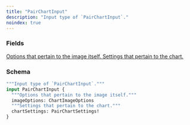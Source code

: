 ```yaml
---
title: "PairChartInput"
description: "Input type of `PairChartInput`."
noindex: true
---
```


### Fields

<a href="/api-reference/types/chartimageoptions">
  <ResponseField name="imageOptions" type="ChartImageOptions">
    Options that pertain to the image itself.
  </ResponseField>
</a>

<a href="/api-reference/types/pairchartsettings">
  <ResponseField name="chartSettings" type="PairChartSettings!" required>
    Settings that pertain to the chart.
  </ResponseField>
</a>

### Schema


```graphql 
"""Input type of `PairChartInput`."""
input PairChartInput {
  """Options that pertain to the image itself."""
  imageOptions: ChartImageOptions
  """Settings that pertain to the chart."""
  chartSettings: PairChartSettings!
}
```
